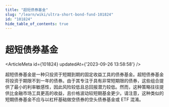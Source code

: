 ```yaml
---
title: "超短债券基金"
slug: "/learn/wiki/ultra-short-bond-fund-101824"
id: "101824"
hide_table_of_contents: true
---
```



# 超短债券基金

<ArticleMeta id={101824} updatedAt={'2023-09-26 13:58:58'} />
<div className='border-solid border-b border-t-0 my-4 border-[var(--ifm-color-gray-300)]' />

超短债券基金是一种只投资于短期到期的固定收益工具的债券基金。超短债券基金将投资于期限不到一年的债券。由于其专注于具有非常短期限的债券，这些组合提供了最小的利率敏感性，因此风险较低且总回报潜力较低。然而，这种策略往往提供比金融市场工具更高的收益，且价格波动较短期基金更少。请注意，这种类似的短期债券基金不应与以杠杆基础做空债券的空头债券基金或 ETF 混淆。
